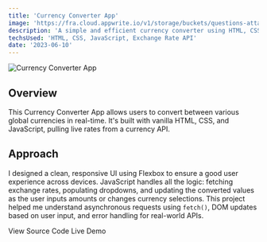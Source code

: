 ```yaml
---
title: 'Currency Converter App'
image: 'https://fra.cloud.appwrite.io/v1/storage/buckets/questions-attachment/files/684a729400046022d58c/view?project=68465b0b0011b7d2e8b0&mode=admin'
description: 'A simple and efficient currency converter using HTML, CSS, and JavaScript.'
techsUsed: 'HTML, CSS, JavaScript, Exchange Rate API'
date: '2023-06-10'
---
```


<Image
  src="https://fra.cloud.appwrite.io/v1/storage/buckets/questions-attachment/files/684a729400046022d58c/view?project=68465b0b0011b7d2e8b0&mode=admin"
  alt="Currency Converter App"
  width={1200}
  height={400}
  className="aspect-video rounded-lg"
/>

## Overview

This Currency Converter App allows users to convert between various global currencies in real-time. It's built with vanilla HTML, CSS, and JavaScript, pulling live rates from a currency API.

## Approach

I designed a clean, responsive UI using Flexbox to ensure a good user experience across devices. JavaScript handles all the logic: fetching exchange rates, populating dropdowns, and updating the converted values as the user inputs amounts or changes currency selections. This project helped me understand asynchronous requests using `fetch()`, DOM updates based on user input, and error handling for real-world APIs.

<div className="mt-6 flex gap-4">
  <Link
    href="https://github.com/Ace-Aryal/Learning_Web/tree/main/03_Javascript/projects"
    target="_blank"
    rel="noopener noreferrer"
    className="inline-flex items-center rounded-md border border-input bg-background px-2 py-1 text-sm font-medium shadow-sm transition-colors hover:bg-accent hover:text-accent-foreground"
  >
    <span>View Source Code</span>
  </Link>

  <Link
    href="https://ace-aryal.github.io/Learning_Web/03_Javascript/projects/shopping_cart/index.html"
    target="_blank"
    rel="noopener noreferrer"
    className="inline-flex h-8 items-center rounded-md bg-primary px-2 py-1 text-sm font-medium text-primary-foreground shadow hover:bg-primary/90"
  >
    <span>Live Demo</span>
  </Link>
</div>
